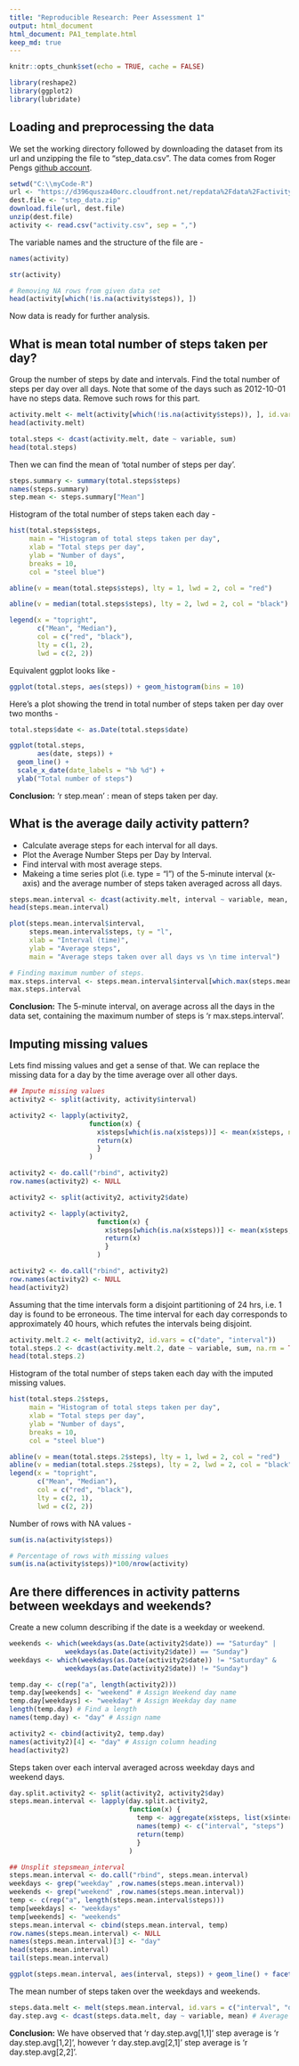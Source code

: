 ---
title: "Reproducible Research: Peer Assessment 1"
output: html_document
html_document: PA1_template.html
keep_md: true
---

```{r setup, include=FALSE}
knitr::opts_chunk$set(echo = TRUE, cache = FALSE)
```

```{r includ_library, include=FALSE}
library(reshape2)
library(ggplot2)
library(lubridate)
```

## Loading and preprocessing the data


We set the working directory followed by downloading the dataset from its url and unzipping the file to "step_data.csv". The data comes from Roger Pengs [github account](https://github.com/rdpeng/RepData_PeerAssessment1).

```{r load data}
setwd("C:\\myCode-R")
url <- "https://d396qusza40orc.cloudfront.net/repdata%2Fdata%2Factivity.zip"
dest.file <- "step_data.zip"
download.file(url, dest.file)
unzip(dest.file)
activity <- read.csv("activity.csv", sep = ",")
```

The variable names and the structure of the file are -
```{r activity details}
names(activity)

str(activity)

# Removing NA rows from given data set
head(activity[which(!is.na(activity$steps)), ])
```

Now data is ready for further analysis.

## What is mean total number of steps taken per day?

Group the number of steps by date and intervals. Find the total number of steps per day over all days. Note that some of the days such as 2012-10-01 have no steps data. Remove such rows for this part.

```{r steps mean}

activity.melt <- melt(activity[which(!is.na(activity$steps)), ], id.vars = c("date", "interval"))
head(activity.melt)

total.steps <- dcast(activity.melt, date ~ variable, sum)
head(total.steps)
```

Then we can find the mean of 'total number of steps per day'.
```{r steps summary}
steps.summary <- summary(total.steps$steps)
names(steps.summary)
step.mean <- steps.summary["Mean"]
```

Histogram of the total number of steps taken each day -
```{r total step per day histogram}

hist(total.steps$steps, 
     main = "Histogram of total steps taken per day",
     xlab = "Total steps per day", 
     ylab = "Number of days", 
     breaks = 10, 
     col = "steel blue")

abline(v = mean(total.steps$steps), lty = 1, lwd = 2, col = "red")

abline(v = median(total.steps$steps), lty = 2, lwd = 2, col = "black")

legend(x = "topright", 
       c("Mean", "Median"), 
       col = c("red", "black"),
       lty = c(1, 2), 
       lwd = c(2, 2))
```

Equivalent ggplot looks like -
```{r ggplot histogram}

ggplot(total.steps, aes(steps)) + geom_histogram(bins = 10)
```

Here's a plot showing the trend in total number of steps taken per day over two months -
```{r total steps trend}

total.steps$date <- as.Date(total.steps$date)

ggplot(total.steps, 
       aes(date, steps)) + 
  geom_line() + 
  scale_x_date(date_labels = "%b %d") + 
  ylab("Total number of steps")
```

**Conclusion:** 'r step.mean' : mean of steps taken per day.

## What is the average daily activity pattern?

- Calculate average steps for each interval for all days.
- Plot the Average Number Steps per Day by Interval.
- Find interval with most average steps.
- Makeing a time series plot (i.e. type = "l") of the 5-minute interval (x-axis) and the average number of steps taken averaged across all days.


```{r find max steps}
steps.mean.interval <- dcast(activity.melt, interval ~ variable, mean, na.rm = TRUE)
head(steps.mean.interval)

plot(steps.mean.interval$interval, 
     steps.mean.interval$steps, ty = "l", 
     xlab = "Interval (time)",
     ylab = "Average steps",
     main = "Average steps taken over all days vs \n time interval")

# Finding maximum number of steps.
max.steps.interval <- steps.mean.interval$interval[which.max(steps.mean.interval$steps)]
max.steps.interval
```

**Conclusion:** The 5-minute interval, on average across all the days in the data set, containing the maximum number of steps is 'r max.steps.interval'.

## Imputing missing values

Lets find missing values and get a sense of that. We can replace the missing data for a day by the time average over all other days. 

```{r impute missing data}
## Impute missing values
activity2 <- split(activity, activity$interval)

activity2 <- lapply(activity2, 
                    function(x) { 
                      x$steps[which(is.na(x$steps))] <- mean(x$steps, na.rm = TRUE) 
                      return(x) 
                      }
                    )

activity2 <- do.call("rbind", activity2)
row.names(activity2) <- NULL

activity2 <- split(activity2, activity2$date)

activity2 <- lapply(activity2, 
                      function(x) {
                        x$steps[which(is.na(x$steps))] <- mean(x$steps, na.rm = TRUE)
                        return(x)
                        }
                      )

activity2 <- do.call("rbind", activity2)
row.names(activity2) <- NULL
head(activity2)
```

Assuming that the time intervals form a disjoint partitioning of 24 hrs, i.e. 1 day is found to be erroneous. The time interval for each day corresponds to approximately 40 hours, which refutes the intervals being disjoint.

```{r steps mean2}
activity.melt.2 <- melt(activity2, id.vars = c("date", "interval"))
total.steps.2 <- dcast(activity.melt.2, date ~ variable, sum, na.rm = TRUE)
head(total.steps.2)
```

Histogram of the total number of steps taken each day with the imputed missing values.

```{r total step per day histogram2}
hist(total.steps.2$steps, 
     main = "Histogram of total steps taken per day", 
     xlab = "Total steps per day", 
     ylab = "Number of days", 
     breaks = 10, 
     col = "steel blue")

abline(v = mean(total.steps.2$steps), lty = 1, lwd = 2, col = "red")
abline(v = median(total.steps.2$steps), lty = 2, lwd = 2, col = "black")
legend(x = "topright", 
       c("Mean", "Median"), 
       col = c("red", "black"), 
       lty = c(2, 1), 
       lwd = c(2, 2))
```

Number of rows with NA values -

```{r NA row num}
sum(is.na(activity$steps))

# Percentage of rows with missing values
sum(is.na(activity$steps))*100/nrow(activity) 
```

## Are there differences in activity patterns between weekdays and weekends?

Create a new column describing if the date is a weekday or weekend.

```{r weekday status}

weekends <- which(weekdays(as.Date(activity2$date)) == "Saturday" |
              weekdays(as.Date(activity2$date)) == "Sunday")
weekdays <- which(weekdays(as.Date(activity2$date)) != "Saturday" &
              weekdays(as.Date(activity2$date)) != "Sunday")

temp.day <- c(rep("a", length(activity2)))
temp.day[weekends] <- "weekend" # Assign Weekend day name
temp.day[weekdays] <- "weekday" # Assign Weekday day name
length(temp.day) # Find a length
names(temp.day) <- "day" # Assign name

activity2 <- cbind(activity2, temp.day)
names(activity2)[4] <- "day" # Assign column heading
head(activity2)
```

Steps taken over each interval averaged across weekday days and weekend days.

```{r}
day.split.activity2 <- split(activity2, activity2$day)
steps.mean.interval <- lapply(day.split.activity2, 
                              function(x) {
                                temp <- aggregate(x$steps, list(x$interval), mean)
                                names(temp) <- c("interval", "steps")
                                return(temp)
                                }
                              )

## Unsplit stepsmean_interval
steps.mean.interval <- do.call("rbind", steps.mean.interval)
weekdays <- grep("weekday" ,row.names(steps.mean.interval))
weekends <- grep("weekend" ,row.names(steps.mean.interval))
temp <- c(rep("a", length(steps.mean.interval$steps)))
temp[weekdays] <- "weekdays"
temp[weekends] <- "weekends"
steps.mean.interval <- cbind(steps.mean.interval, temp)
row.names(steps.mean.interval) <- NULL
names(steps.mean.interval)[3] <- "day"
head(steps.mean.interval)
tail(steps.mean.interval)

ggplot(steps.mean.interval, aes(interval, steps)) + geom_line() + facet_grid(day ~ .) 
```

The mean number of steps taken over the weekdays and weekends.

```{r weekday/end mean steps}
steps.data.melt <- melt(steps.mean.interval, id.vars = c("interval", "day"))
day.step.avg <- dcast(steps.data.melt, day ~ variable, mean) # Average steps
```

**Conclusion:** We have observed that 'r day.step.avg[1,1]' step average is 'r day.step.avg[1,2]', however 'r day.step.avg[2,1]' step average is 'r day.step.avg[2,2]'.
